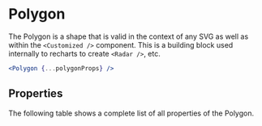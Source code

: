 
# Polygon

The Polygon is a shape that is valid in the context of any SVG as well as within the `<Customized />` component.
This is a building block used internally to recharts to create `<Radar />`, etc.

```jsx
<Polygon {...polygonProps} />
```

<Meta of={ComponentStories} />

<Canvas of={ComponentStories.API} layout='padded'/>

## Properties

The following table shows a complete list of all properties of the Polygon.

<Controls of={ComponentStories.API} />
